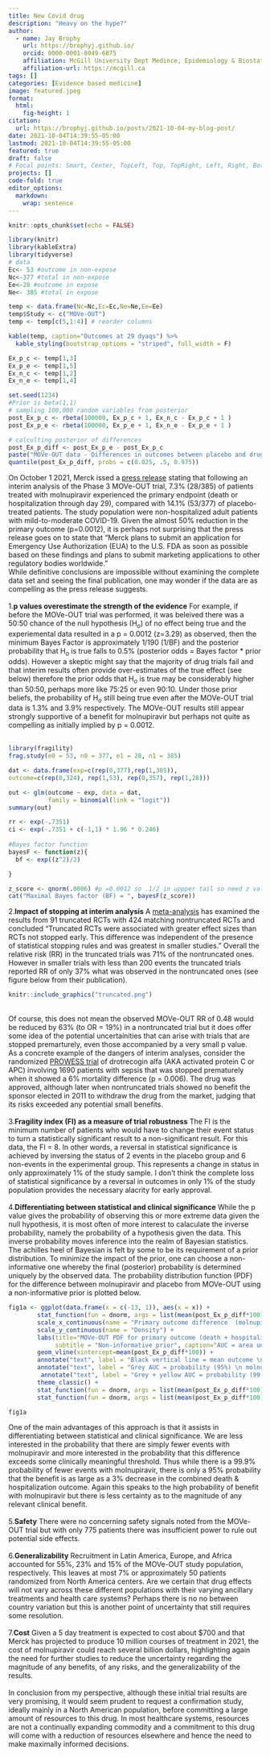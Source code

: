 ```yaml
---
title: New Covid drug
description: "Heavy on the hype?"
author:
  - name: Jay Brophy
    url: https://brophyj.github.io/
    orcid: 0000-0001-8049-6875
    affiliation: McGill University Dept Medince, Epidemiology & Biostatistics
    affiliation-url: https://mcgill.ca 
tags: []
categories: [Evidence based medicine]
image: featured.jpeg
format: 
  html:
    fig-height: 1
citation: 
  url: https://brophyj.github.io/posts/2021-10-04-my-blog-post/ 
date: 2021-10-04T14:39:55-05:00
lastmod: 2021-10-04T14:39:55-05:00
featured: true
draft: false
# Focal points: Smart, Center, TopLeft, Top, TopRight, Left, Right, BottomLeft, Bottom, BottomRight.
projects: []
code-fold: true
editor_options: 
  markdown: 
    wrap: sentence
---
```



```r
knitr::opts_chunk$set(echo = FALSE)
```


```r
library(knitr)
library(kableExtra)
library(tidyverse)
# data
Ec<- 53 #outcome in non-expose 
Nc<-377 #total in non-expose
Ee<-28 #outcome in expose 
Ne<- 385 #total in expose

temp <- data.frame(Nc=Nc,Ec=Ec,Ne=Ne,Ee=Ee)
temp$Study <- c("MOVe-OUT")
temp <- temp[c(5,1:4)] # reorder columns

kable(temp, caption="Outcomes at 29 dyaqs") %>%
  kable_styling(bootstrap_options = "striped", full_width = F)

Ex_p_c <- temp[1,3]
Ex_p_e <- temp[1,5]
Ex_n_c <- temp[1,2]
Ex_n_e <- temp[1,4]

set.seed(1234)
#Prior is beta(1,1)
# sampling 100,000 random variables from posterior
post_Ex_p_c <- rbeta(100000, Ex_p_c + 1, Ex_n_c - Ex_p_c + 1 )
post_Ex_p_e <- rbeta(100000, Ex_p_e + 1, Ex_n_e - Ex_p_e + 1 )

# calculting posterior of differences
post_Ex_p_diff <- post_Ex_p_e - post_Ex_p_c
paste("MOVe-OUT data - Differences in outcomes between placebo and drug")
quantile(post_Ex_p_diff, probs = c(0.025, .5, 0.975))


```

On October 1 2021, Merck issed a [press release](https://www.merck.com/news/merck-and-ridgebacks-investigational-oral-antiviral-molnupiravir-reduced-the-risk-of-hospitalization-or-death-by-approximately-50-percent-compared-to-placebo-for-patients-with-mild-or-moderat/) stating that following an interim analysis  of the Phase 3 MOVe-OUT trial, 7.3% (28/385) of patients treated with molnupiravir experienced the primary endpoint (death or hospitalization through day 29), compared with 14.1% (53/377) of placebo-treated patients. The study population were non-hospitalized adult patients with mild-to-moderate COVID-19. Given the almost 50% reduction in the primary outcome (p=0.0012), it is perhaps not surprising that the press release goes on to state that  "Merck plans to submit an application for Emergency Use Authorization (EUA) to the U.S. FDA as soon as possible based on these findings and plans to submit marketing applications to other regulatory bodies worldwide."     
While definitive conclusions are impossible without examining the complete data set and seeing the final publication, one may wonder if the data are as compelling as the press release suggests.   
<br>
1.**p values overestimate the strength of the evidence** For example, if before the MOVe-OUT trial was performed, it was beleived there was a 50:50 chance of the null hypothesis (H$_o$) of no effect being true and the experiemental data resulted in a p = 0.0012 (z=3.29) as observed, then the  minimum Bayes Factor is approximately 1/190 (1/BF) and the posterior probability that  H$_o$ is true falls to 0.5% (posterior odds = Bayes factor * prior odds).  However a skeptic might say that the majority of drug trials fail and that interim results often provide over-estimates of the true effect (see below) therefore the prior odds that H$_o$ is true may be considerably higher than 50:50, perhaps more like 75:25 or even 90:10. Under those prior beliefs, the probability of H$_o$ still being true even after the MOVe-OUT trial data is 1.3% and 3.9% respectively. The MOVe-OUT results still appear strongly supportive of a benefit for molnupiravir but perhaps not quite as compelling as initially implied by p = 0.0012.    
<br>

```r
library(fragility)
frag.study(e0 = 53, n0 = 377, e1 = 28, n1 = 385)

dat <- data.frame(exp=c(rep(0,377),rep(1,385)),
outcome=c(rep(0,324), rep(1,53), rep(0,357), rep(1,28)))                

out <- glm(outcome ~ exp, data = dat, 
           family = binomial(link = "logit"))
summary(out)

rr <- exp(-.7351)
ci <- exp(-.7351 + c(-1,1) * 1.96 * 0.246)
 
#Bayes factor function
bayesF <- function(z){
  bf <- exp((z^2)/2)

}

z_score <- qnorm(.0006) #p =0.0012 so .1/2 in uppper tail so need z value for qnorm(0.0006)
cat("Maximal Bayes factor (BF) = ", bayesF(z_score))

```

2.**Impact of stopping at interim analysis** A [meta-analysis](https://jamanetwork.com/journals/jama/fullarticle/185591) has examined the results from 91 truncated RCTs with 424 matching nontruncated RCTs and concluded "Truncated RCTs were associated with greater effect sizes than RCTs not stopped early. This difference was independent of the presence of statistical stopping rules and was greatest in smaller studies." Overall the relative risk (RR) in the truncated trials was 71% of the nontruncated ones. However in smaller trials with less than 200 events the truncated trials reported RR of only 37% what was observed  in the nontruncated ones (see figure below from their publication).    


```r
knitr::include_graphics("truncated.png")
```
<br>
Of course, this does not mean the observed MOVe-OUT RR of 0.48 would be reduced by 63% (to OR = 19%) in a nontruncated trial but it does offer some idea of the potential uncertainities that can arise with trials that are stopped premarturely, even those accompanied by a very small p value.     
As a concrete example of the dangers of interim analyses, consider the randomized [PROWESS trial](https://www.nejm.org/doi/full/10.1056/nejm200103083441001) of drotrecogin alfa  (AKA activated protein C or APC) involving 1690 patients with sepsis that was stopped prematurely when it showed a 6% mortality difference (p = 0.006). The drug was approved, although later when nontruncated trials showed no benefit the sponsor elected in 2011 to withdraw the drug from the market, judging that its risks exceeded any  potential small benefits.        
<br>
3.**Fragility index (FI) as a measure of trial robustness** The FI is the minimum number of patients who would have to change their event status to turn a statistically significant result to a non-significant result. For this data, the FI = 8. In other words, a reversal in statistical significance is achieved by inversing the status of 2 events in the placebo group and 6 non-events in the experimental group. This represents a change in status in only approximately 1% of the study sample. I don't think the complete loss of statistical significance by a reversal in outcomes in only 1% of the study population provides  the necessary alacrity for early approval.    
<br>
4.**Differentiating between statistical and clinical significance** While the p value gives the probability of observing this or more extreme data given the null hypothesis, it is most often of more interest to calaculate the inverse probability, namely the probability of a hypothesis given the data. This inverse probability moves inference into the realm of Bayesian statistics. The achilles heel of Bayesian is felt by some to be its requirement of a prior distribution. To minimize the impact of the prior, one can choose a non-informative one whereby the final (posterior) probability is determined uniquely by the observed data. The probability distribution function (PDF) for the difference between molnupiravir and placebo from MOVe-OUT using a non-informative prior is plotted below.    
```r
fig1a <- ggplot(data.frame(x = c(-13, 1)), aes(x = x)) +
        stat_function(fun = dnorm, args = list(mean(post_Ex_p_diff*100), sd(post_Ex_p_diff*100)),  colour = "orange", size=2) +
        scale_x_continuous(name = "Primary outcome difference  (molnupiravir - placebo)") +
        scale_y_continuous(name = "Density") +
        labs(title="MOVe-OUT PDF for primary outcome (death + hospitalizations)",
             subtitle = "Non-informative prior", caption="AUC = area under the curve\n     PDF = probability density function") +
        geom_vline(xintercept=mean(post_Ex_p_diff*100)) +
        annotate("text", label = "Black vertical line = mean outcome \n difference (6.7%) decreased with molnupiravir", x = -5.5, y = .16, color = "black") +
        annotate("text", label = "Grey AUC = probability (95%) \n molnupiravir < placebo outcome by > 3%", x = -5, y = .10, color = "black") +
         annotate("text", label = "Grey + yellow AUC = probability (99.9%) \n molnupiravir< placebo outcome", x = -3, y = .04, color = "black") +
        theme_classic() +
        stat_function(fun = dnorm, args = list(mean(post_Ex_p_diff*100), sd(post_Ex_p_diff*100)), xlim = c(-13,-3), geom = "area", alpha = 0.2) +
        stat_function(fun = dnorm, args = list(mean(post_Ex_p_diff*100), sd(post_Ex_p_diff*100)), xlim = c(-3,1), geom = "area", alpha = 0.2, fill = "yellow") 

fig1a
```
One of the main advantages of this approach is that it assists in differentiating between statistical and clinical significance. We are less interested in the probability that there are simply fewer events with molnupiravir and more interested in the probability that this difference exceeds some clinically meaningful threshold. Thus while there is a 99.9% probability of fewer events with molnupiravir, there is only a 95% probability that the benefit is as large as a 3% decrease in the combined death & hospitalization outcome. Again this speaks to the high probability of benefit with molnupiravir but there is less certainty as to the magnitude of any relevant clinical benefit.    
<br>
5.**Safety** There were no concerning safety signals noted from the MOVe-OUT trial but with only 775 patients there was  insufficient power to rule out potential side effects.    
<br>
6.**Generalizability** Recruitment in Latin America, Europe, and Africa accounted for 55%, 23% and 15% of the MOVe-OUT study population, respectively. This leaves at most 7% or approximately 50 patients randomized from North America centers. Are we certain that drug effects will not vary across these different populations with their varying ancillary treatments and health care systems? Perhaps there is no no between country variation but this is another point of uncertainty that still requires some resolution.        
<br>
7.**Cost** Given a 5 day treatment is expected to cost about $700 and that Merck has projected to produce 10 million courses of treatment in 2021, the cost of molnupiravir could reach several billion dollars, highlighting again the need for further studies to reduce the uncertainty regarding the magnitude of any benefits, of any risks, and the generalizability of the results.     
<br>
In conclusion from my perspective, although these initial trial results are very promising, it would seem prudent to request a confirmation study, ideally mainly in a North American population, before committing a large amount of resources to this drug. In most healthcare systems, resources are not a continually expanding commodity and a commitment to this drug will come with a reduction of resources elsewhere and hence the need to make maximally informed decisions.


